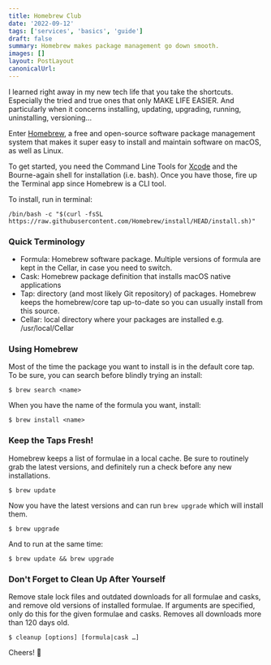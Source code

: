 ```yaml
---
title: Homebrew Club
date: '2022-09-12'
tags: ['services', 'basics', 'guide']
draft: false
summary: Homebrew makes package management go down smooth.
images: []
layout: PostLayout
canonicalUrl:
---
```


I learned right away in my new tech life that you take the shortcuts. Especially the tried and true ones that only MAKE LIFE EASIER. And particularly when it concerns installing, updating, upgrading, running, uninstalling, versioning...

Enter [Homebrew](https://brew.sh/), a free and open-source software package management system that makes it super easy to install and maintain software on macOS, as well as Linux.

To get started, you need the Command Line Tools for [Xcode](https://developer.apple.com/download/all/) and the Bourne-again shell for installation (i.e. bash). Once you have those, fire up the Terminal app since Homebrew is a CLI tool.

To install, run in terminal:

```
/bin/bash -c "$(curl -fsSL https://raw.githubusercontent.com/Homebrew/install/HEAD/install.sh)"
```

### Quick Terminology

- Formula: Homebrew software package. Multiple versions of formula are kept in the Cellar, in case you need to switch.
- Cask: Homebrew package definition that installs macOS native applications
- Tap: directory (and most likely Git repository) of packages. Homebrew keeps the homebrew/core tap up-to-date so you can usually install from this source.
- Cellar: local directory where your packages are installed e.g. /usr/local/Cellar

### Using Homebrew

Most of the time the package you want to install is in the default core tap. To be sure, you can search before blindly trying an install:

```
$ brew search <name>
```

When you have the name of the formula you want, install:

```
$ brew install <name>
```

### Keep the Taps Fresh!

Homebrew keeps a list of formulae in a local cache. Be sure to routinely grab the latest versions, and definitely run a check before any new installations.

```
$ brew update
```

Now you have the latest versions and can run `brew upgrade` which will install them.

```
$ brew upgrade
```

And to run at the same time:

```
$ brew update && brew upgrade
```

### Don't Forget to Clean Up After Yourself

Remove stale lock files and outdated downloads for all formulae and casks, and remove old versions of installed formulae. If arguments are specified, only do this for the given formulae and casks. Removes all downloads more than 120 days old.

```
$ cleanup [options] [formula|cask …]
```

Cheers! 🍻
